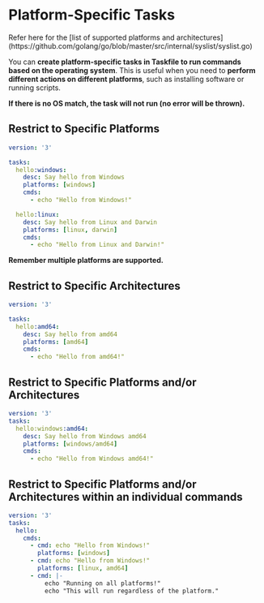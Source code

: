 # Platform-Specific Tasks

<Callout title="Supported Platforms & Architectures">
  Refer here for the [list of supported platforms and architectures](https://github.com/golang/go/blob/master/src/internal/syslist/syslist.go)
</Callout>

You can **create platform-specific tasks in Taskfile to run commands based on the operating system**. This is useful when you need to **perform different actions on different platforms**, such as installing software or running scripts.

**If there is no OS match, the task will not run (no error will be thrown).**

## Restrict to Specific Platforms

```yaml filename="Taskfile.yml"
version: '3'

tasks:
  hello:windows:
    desc: Say hello from Windows
    platforms: [windows]
    cmds:
      - echo "Hello from Windows!"

  hello:linux:
    desc: Say hello from Linux and Darwin
    platforms: [linux, darwin]
    cmds:
      - echo "Hello from Linux and Darwin!"
```
**Remember multiple platforms are supported.**

## Restrict to Specific Architectures

```yaml filename="Taskfile.yml"
version: '3'

tasks:
  hello:amd64:
    desc: Say hello from amd64
    platforms: [amd64]
    cmds:
      - echo "Hello from amd64!"
```

## Restrict to Specific Platforms and/or Architectures

```yaml filename="Taskfile.yml"
version: '3'
tasks:
  hello:windows:amd64:
    desc: Say hello from Windows amd64
    platforms: [windows/amd64]
    cmds:
      - echo "Hello from Windows amd64!"
```

## Restrict to Specific Platforms and/or Architectures within an individual commands

```yaml filename="Taskfile.yml"
version: '3'
tasks:
  hello:
    cmds:
      - cmd: echo "Hello from Windows!"
        platforms: [windows]
      - cmd: echo "Hello from Windows!"
        platforms: [linux, amd64]
      - cmd: |-
          echo "Running on all platforms!"
          echo "This will run regardless of the platform."
```
